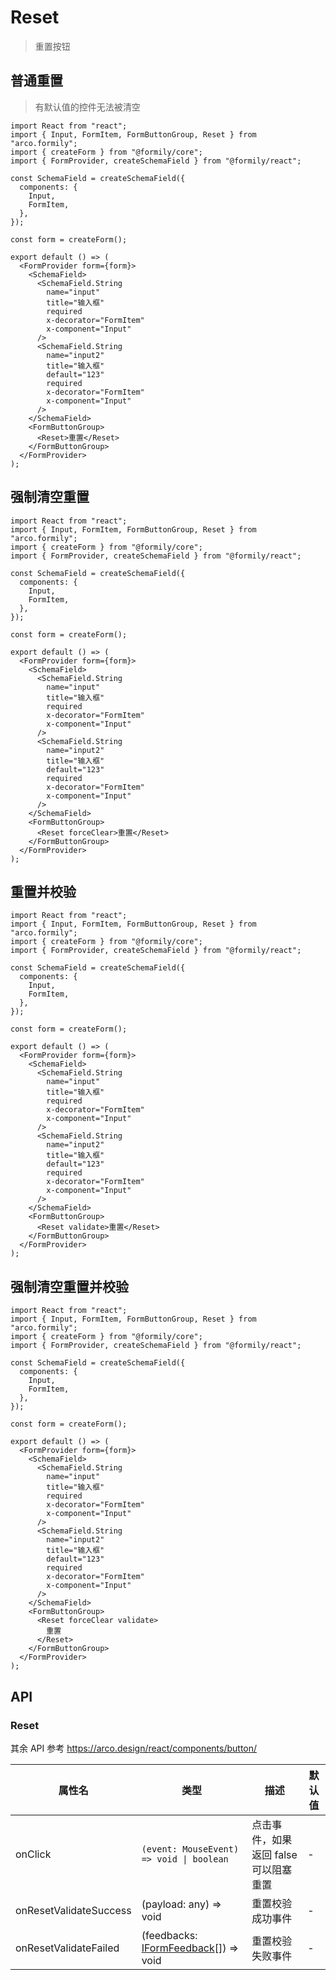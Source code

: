 # Reset

> 重置按钮

## 普通重置

> 有默认值的控件无法被清空

```tsx
import React from "react";
import { Input, FormItem, FormButtonGroup, Reset } from "arco.formily";
import { createForm } from "@formily/core";
import { FormProvider, createSchemaField } from "@formily/react";

const SchemaField = createSchemaField({
  components: {
    Input,
    FormItem,
  },
});

const form = createForm();

export default () => (
  <FormProvider form={form}>
    <SchemaField>
      <SchemaField.String
        name="input"
        title="输入框"
        required
        x-decorator="FormItem"
        x-component="Input"
      />
      <SchemaField.String
        name="input2"
        title="输入框"
        default="123"
        required
        x-decorator="FormItem"
        x-component="Input"
      />
    </SchemaField>
    <FormButtonGroup>
      <Reset>重置</Reset>
    </FormButtonGroup>
  </FormProvider>
);
```

## 强制清空重置

```tsx
import React from "react";
import { Input, FormItem, FormButtonGroup, Reset } from "arco.formily";
import { createForm } from "@formily/core";
import { FormProvider, createSchemaField } from "@formily/react";

const SchemaField = createSchemaField({
  components: {
    Input,
    FormItem,
  },
});

const form = createForm();

export default () => (
  <FormProvider form={form}>
    <SchemaField>
      <SchemaField.String
        name="input"
        title="输入框"
        required
        x-decorator="FormItem"
        x-component="Input"
      />
      <SchemaField.String
        name="input2"
        title="输入框"
        default="123"
        required
        x-decorator="FormItem"
        x-component="Input"
      />
    </SchemaField>
    <FormButtonGroup>
      <Reset forceClear>重置</Reset>
    </FormButtonGroup>
  </FormProvider>
);
```

## 重置并校验

```tsx
import React from "react";
import { Input, FormItem, FormButtonGroup, Reset } from "arco.formily";
import { createForm } from "@formily/core";
import { FormProvider, createSchemaField } from "@formily/react";

const SchemaField = createSchemaField({
  components: {
    Input,
    FormItem,
  },
});

const form = createForm();

export default () => (
  <FormProvider form={form}>
    <SchemaField>
      <SchemaField.String
        name="input"
        title="输入框"
        required
        x-decorator="FormItem"
        x-component="Input"
      />
      <SchemaField.String
        name="input2"
        title="输入框"
        default="123"
        required
        x-decorator="FormItem"
        x-component="Input"
      />
    </SchemaField>
    <FormButtonGroup>
      <Reset validate>重置</Reset>
    </FormButtonGroup>
  </FormProvider>
);
```

## 强制清空重置并校验

```tsx
import React from "react";
import { Input, FormItem, FormButtonGroup, Reset } from "arco.formily";
import { createForm } from "@formily/core";
import { FormProvider, createSchemaField } from "@formily/react";

const SchemaField = createSchemaField({
  components: {
    Input,
    FormItem,
  },
});

const form = createForm();

export default () => (
  <FormProvider form={form}>
    <SchemaField>
      <SchemaField.String
        name="input"
        title="输入框"
        required
        x-decorator="FormItem"
        x-component="Input"
      />
      <SchemaField.String
        name="input2"
        title="输入框"
        default="123"
        required
        x-decorator="FormItem"
        x-component="Input"
      />
    </SchemaField>
    <FormButtonGroup>
      <Reset forceClear validate>
        重置
      </Reset>
    </FormButtonGroup>
  </FormProvider>
);
```

## API

### Reset

其余 API 参考 https://arco.design/react/components/button/

| 属性名                 | 类型                                                                                                   | 描述                                  | 默认值 |
| ---------------------- | ------------------------------------------------------------------------------------------------------ | ------------------------------------- | ------ |
| onClick                | `(event: MouseEvent) => void \| boolean`                                                               | 点击事件，如果返回 false 可以阻塞重置 | -      |
| onResetValidateSuccess | (payload: any) => void                                                                                 | 重置校验成功事件                      | -      |
| onResetValidateFailed  | (feedbacks: [IFormFeedback](https://core.formilyjs.org/zh-CN/api/models/form#iformfeedback)[]) => void | 重置校验失败事件                      | -      |
